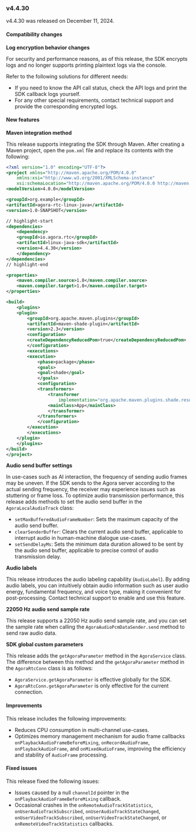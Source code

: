
<PlatformWrapper platform="linux-java">

### v4.4.30

v4.4.30 was released on December 11, 2024.

#### Compatibility changes

**Log encryption behavior changes**

For security and performance reasons, as of this release, the SDK encrypts logs and no longer supports printing plaintext logs via the console.

Refer to the following solutions for different needs:

- If you need to know the API call status, check the API logs and print the SDK callback logs yourself.
- For any other special requirements, contact technical support and provide the corresponding encrypted logs.

#### New features

**Maven integration method**

This release supports integrating the SDK through Maven. After creating a Maven project, open the `pom.xml` file and replace its contents with the following:

```xml
<?xml version="1.0" encoding="UTF-8"?>
<project xmlns="http://maven.apache.org/POM/4.0.0"
    xmlns:xsi="http://www.w3.org/2001/XMLSchema-instance"
    xsi:schemaLocation="http://maven.apache.org/POM/4.0.0 http://maven.apache.org/xsd/maven-4.0.0.xsd">
<modelVersion>4.0.0</modelVersion>

<groupId>org.example</groupId>
<artifactId>agora-rtc-linux-java</artifactId>
<version>1.0-SNAPSHOT</version>

// highlight-start
<dependencies>
    <dependency>
    <groupId>io.agora.rtc</groupId>
    <artifactId>linux-java-sdk</artifactId>
    <version>4.4.30</version>
    </dependency>
</dependencies>
// highlight-end

<properties>
    <maven.compiler.source>1.8</maven.compiler.source>
    <maven.compiler.target>1.8</maven.compiler.target>
</properties>

<build>
    <plugins>
    <plugin>
        <groupId>org.apache.maven.plugins</groupId>
        <artifactId>maven-shade-plugin</artifactId>
        <version>2.3</version>
        <configuration>
        <createDependencyReducedPom>true</createDependencyReducedPom>
        </configuration>
        <executions>
        <execution>
            <phase>package</phase>
            <goals>
            <goal>shade</goal>
            </goals>
            <configuration>
            <transformers>
                <transformer
                    implementation="org.apache.maven.plugins.shade.resource.ManifestResourceTransformer">
                <mainClass>App</mainClass>
                </transformer>
            </transformers>
            </configuration>
        </execution>
        </executions>
    </plugin>
    </plugins>
</build>
</project>
```

**Audio send buffer settings**

In use-cases such as AI interaction, the frequency of sending audio frames may be uneven. If the SDK sends to the Agora server according to the actual sending frequency, the receiver may experience issues such as stuttering or frame loss. To optimize audio transmission performance, this release adds methods to set the audio send buffer in the `AgoraLocalAudioTrack` class:

- `setMaxBufferedAudioFrameNumber`: Sets the maximum capacity of the audio send buffer.
- `clearSenderBuffer`: Clears the current audio send buffer, applicable to interrupt audio in human-machine dialogue use-cases.
- `setSendDelayMs`: Sets the minimum data duration allowed to be sent by the audio send buffer, applicable to precise control of audio transmission delay.

**Audio labels**

This release introduces the audio labeling capability (`AudioLabel`). By adding audio labels, you can intuitively obtain audio information such as user audio energy, fundamental frequency, and voice type, making it convenient for post-processing. Contact technical support to enable and use this feature.

**22050 Hz audio send sample rate**

This release supports a 22050 Hz audio send sample rate, and you can set the sample rate when calling the `AgoraAudioPcmDataSender.send` method to send raw audio data.

**SDK global custom parameters**

This release adds the `getAgoraParameter` method in the `AgoraService` class. The difference between this method and the `getAgoraParameter` method in the `AgoraRtcConn` class is as follows:

- `AgoraService.getAgoraParameter` is effective globally for the SDK.
- `AgoraRtcConn.getAgoraParameter` is only effective for the current connection.

#### Improvements

This release includes the following improvements:

- Reduces CPU consumption in multi-channel use-cases.
- Optimizes memory management mechanism for audio frame callbacks `onPlaybackAudioFrameBeforeMixing`, `onRecordAudioFrame`, `onPlaybackAudioFrame`, and `onMixedAudioFrame`, improving the efficiency and stability of `AudioFrame` processing.

#### Fixed issues

This release fixed the following issues:

- Issues caused by a null `channelId` pointer in the `onPlaybackAudioFrameBeforeMixing` callback.
- Occasional crashes in the `onRemoteAudioTrackStatistics`, `onUserAudioTrackSubscribed`, `onUserAudioTrackStateChanged`, `onUserVideoTrackSubscribed`, `onUserVideoTrackStateChanged`, or `onRemoteVideoTrackStatistics` callbacks.

</PlatformWrapper>
